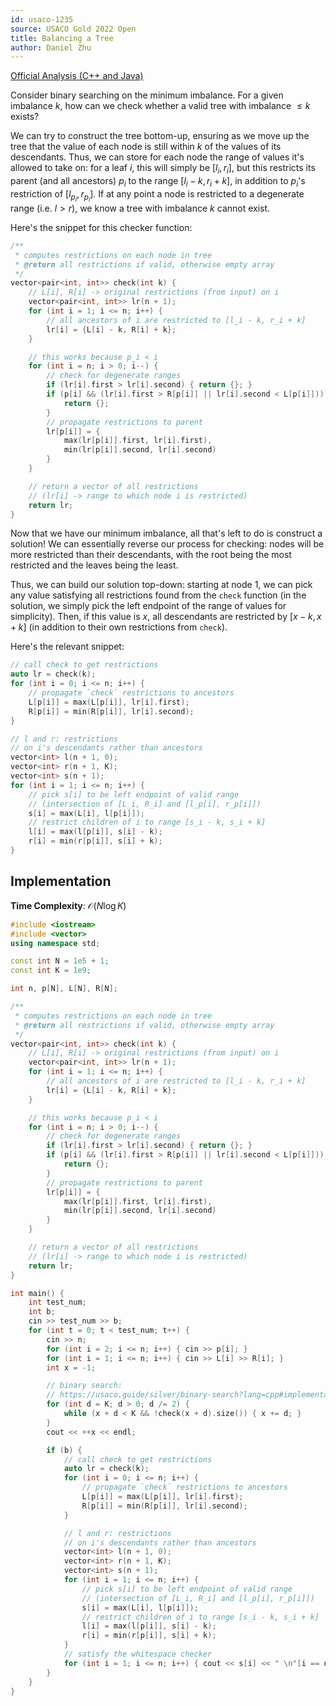 ```yaml
---
id: usaco-1235
source: USACO Gold 2022 Open
title: Balancing a Tree
author: Daniel Zhu
---
```

[Official Analysis (C++ and Java)](http://www.usaco.org/current/data/sol_prob3_gold_open22.html)

<Spoiler title="Hint">

Consider binary searching on the minimum imbalance. For a given imbalance $k$, how can we check whether a valid tree with imbalance $\leq k$ exists?

</Spoiler>

<Spoiler title="Solution">

<Spoiler title="Part 1">

We can try to construct the tree bottom-up, ensuring as we move up the tree that the value of each node is still within $k$ of the values of its descendants. Thus, we can store for each node the range of values it's allowed to take on: for a leaf $i$, this will simply be $[l_i, r_i]$, but this restricts its parent (and all ancestors) $p_i$ to the range $[l_i - k, r_i + k]$, in addition to $p_i$'s restriction of $[l_{p_i}, r_{p_i}]$. If at any point a node is restricted to a degenerate range (i.e. $l > r$), we know a tree with imbalance $k$ cannot exist.

Here's the snippet for this checker function:

<LanguageSection>
<CPPSection>

```cpp
/**
 * computes restrictions on each node in tree
 * @return all restrictions if valid, otherwise empty array
 */
vector<pair<int, int>> check(int k) {
	// L[i], R[i] -> original restrictions (from input) on i
	vector<pair<int, int>> lr(n + 1);
	for (int i = 1; i <= n; i++) {
		// all ancestors of i are restricted to [l_i - k, r_i + k]
		lr[i] = {L[i] - k, R[i] + k};
	}

	// this works because p_i < i
	for (int i = n; i > 0; i--) {
		// check for degenerate ranges
		if (lr[i].first > lr[i].second) { return {}; }
		if (p[i] && (lr[i].first > R[p[i]] || lr[i].second < L[p[i]])) {
			return {};
		}
		// propagate restrictions to parent
		lr[p[i]] = {
			max(lr[p[i]].first, lr[i].first),
			min(lr[p[i]].second, lr[i].second)
		}
	}

	// return a vector of all restrictions
	// (lr[i] -> range to which node i is restricted)
	return lr;
}
```

</CPPSection>
</LanguageSection>

</Spoiler>

<Spoiler title="Part 2">

Now that we have our minimum imbalance, all that's left to do is construct a solution! We can essentially reverse our process for checking: nodes will be more restricted than their descendants, with the root being the most restricted and the leaves being the least.

Thus, we can build our solution top-down: starting at node 1, we can pick any value satisfying all restrictions found from the `check` function (in the solution, we simply pick the left endpoint of the range of values for simplicity). Then, if this value is $x$, all descendants are restricted by $[x - k, x + k]$ (in addition to their own restrictions from `check`).

Here's the relevant snippet:

<LanguageSection>
<CPPSection>

```cpp
// call check to get restrictions
auto lr = check(k);
for (int i = 0; i <= n; i++) {
	// propagate `check` restrictions to ancestors
	L[p[i]] = max(L[p[i]], lr[i].first);
	R[p[i]] = min(R[p[i]], lr[i].second);
}

// l and r: restrictions
// on i's descendants rather than ancestors
vector<int> l(n + 1, 0);
vector<int> r(n + 1, K);
vector<int> s(n + 1);
for (int i = 1; i <= n; i++) {
	// pick s[i] to be left endpoint of valid range
	// (intersection of [L_i, R_i] and [l_p[i], r_p[i]])
	s[i] = max(L[i], l[p[i]]);
	// restrict children of i to range [s_i - k, s_i + k]
	l[i] = max(l[p[i]], s[i] - k);
	r[i] = min(r[p[i]], s[i] + k);
}
```

</CPPSection>
</LanguageSection>

</Spoiler>

## Implementation
**Time Complexity**: $\mathcal{O}(N\log{K})$

<LanguageSection>
<CPPSection>

```cpp
#include <iostream>
#include <vector>
using namespace std;

const int N = 1e5 + 1;
const int K = 1e9;

int n, p[N], L[N], R[N];

/**
 * computes restrictions on each node in tree
 * @return all restrictions if valid, otherwise empty array
 */
vector<pair<int, int>> check(int k) {
	// L[i], R[i] -> original restrictions (from input) on i
	vector<pair<int, int>> lr(n + 1);
	for (int i = 1; i <= n; i++) {
		// all ancestors of i are restricted to [l_i - k, r_i + k]
		lr[i] = {L[i] - k, R[i] + k};
	}

	// this works because p_i < i
	for (int i = n; i > 0; i--) {
		// check for degenerate ranges
		if (lr[i].first > lr[i].second) { return {}; }
		if (p[i] && (lr[i].first > R[p[i]] || lr[i].second < L[p[i]])) {
			return {};
		}
		// propagate restrictions to parent
		lr[p[i]] = {
			max(lr[p[i]].first, lr[i].first),
			min(lr[p[i]].second, lr[i].second)
		}
	}

	// return a vector of all restrictions
	// (lr[i] -> range to which node i is restricted)
	return lr;
}

int main() {
	int test_num;
	int b;
	cin >> test_num >> b;
	for (int t = 0; t < test_num; t++) {
		cin >> n;
		for (int i = 2; i <= n; i++) { cin >> p[i]; }
		for (int i = 1; i <= n; i++) { cin >> L[i] >> R[i]; }
		int x = -1;

		// binary search:
		// https://usaco.guide/silver/binary-search?lang=cpp#implementation-2
		for (int d = K; d > 0; d /= 2) {
			while (x + d < K && !check(x + d).size()) { x += d; }
		}
		cout << ++x << endl;

		if (b) {
			// call check to get restrictions
			auto lr = check(k);
			for (int i = 0; i <= n; i++) {
				// propagate `check` restrictions to ancestors
				L[p[i]] = max(L[p[i]], lr[i].first);
				R[p[i]] = min(R[p[i]], lr[i].second);
			}

			// l and r: restrictions
			// on i's descendants rather than ancestors
			vector<int> l(n + 1, 0);
			vector<int> r(n + 1, K);
			vector<int> s(n + 1);
			for (int i = 1; i <= n; i++) {
				// pick s[i] to be left endpoint of valid range
				// (intersection of [L_i, R_i] and [l_p[i], r_p[i]])
				s[i] = max(L[i], l[p[i]]);
				// restrict children of i to range [s_i - k, s_i + k]
				l[i] = max(l[p[i]], s[i] - k);
				r[i] = min(r[p[i]], s[i] + k);
			}
			// satisfy the whitespace checker
			for (int i = 1; i <= n; i++) { cout << s[i] << " \n"[i == n]; }
		}
	}
}
```

</CPPSection>
</LanguageSection>

</Spoiler>
